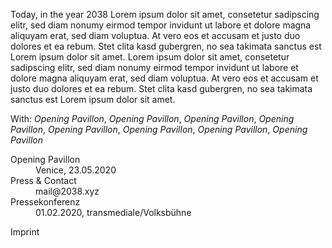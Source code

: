 <MainVideo vimeoId="377279542"/>

<p color="blue">
Today, in the year 2038 Lorem ipsum dolor sit amet, consetetur sadipscing elitr, sed diam nonumy eirmod tempor invidunt ut labore et dolore magna aliquyam erat, sed diam voluptua. At vero eos et accusam et justo duo dolores et ea rebum. Stet clita kasd gubergren, no sea takimata sanctus est Lorem ipsum dolor sit amet. Lorem ipsum dolor sit amet, consetetur sadipscing elitr, sed diam nonumy eirmod tempor invidunt ut labore et dolore magna aliquyam erat, sed diam voluptua. At vero eos et accusam et justo duo dolores et ea rebum. Stet clita kasd gubergren, no sea takimata sanctus est Lorem ipsum dolor sit amet.
</p>

With: _Opening Pavillon_, _Opening Pavillon_, _Opening Pavillon_, _Opening Pavillon_, _Opening Pavillon_, _Opening Pavillon_, _Opening Pavillon_, _Opening Pavillon_

<dl>
  <dt>Opening Pavillon</dt>
  <dd>Venice, 23.05.2020</dd>
  <dt>Press & Contact</dt>
  <dd>mail@2038.xyz</dd>
  <dt>Pressekonferenz</dt>
  <dd>01.02.2020, &#8203;transmediale/&#8203;Volksbühne</dd>
</dl>

<p>
<Link to="/imprint">Imprint</Link>
</p>

<iCal />
